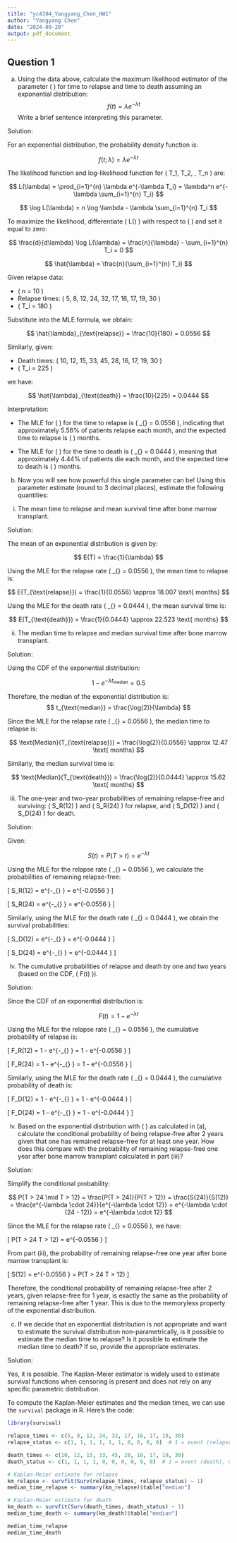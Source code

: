 ```yaml
---
title: "yc4384_Yangyang_Chen_HW1"
author: "Yangyang Chen"
date: "2024-09-20"
output: pdf_document
---
```


## Question 1
 a) Using the data above, calculate the maximum likelihood estimator of the parameter \( \lambda \) for time to relapse and time to death assuming an exponential distribution:
$$f(t) = \lambda e^{-\lambda t}$$
Write a brief sentence interpreting this parameter.

Solution:

For an exponential distribution, the probability density function is:

$$
f(t; \lambda) = \lambda e^{-\lambda t}
$$

The likelihood function and log-likelihood function for \( T_1, T_2, \dots, T_n \) are:

$$
L(\lambda) = \prod_{i=1}^{n} \lambda e^{-\lambda T_i} = \lambda^n e^{-\lambda \sum_{i=1}^{n} T_i}
$$

$$
\log L(\lambda) = n \log \lambda - \lambda \sum_{i=1}^{n} T_i
$$

To maximize the likelihood, differentiate \( \log L(\lambda) \) with respect to \( \lambda \) and set it equal to zero:

$$
\frac{d}{d\lambda} \log L(\lambda) = \frac{n}{\lambda} - \sum_{i=1}^{n} T_i = 0
$$

$$
\hat{\lambda} = \frac{n}{\sum_{i=1}^{n} T_i}
$$

Given relapse data:

- \( n = 10 \)
- Relapse times: \( 5, 8, 12, 24, 32, 17, 16, 17, 19, 30 \)
- \( \sum T_i = 180 \)

Substitute into the MLE formula, we obtain:

$$
\hat{\lambda}_{\text{relapse}} = \frac{10}{180} = 0.0556
$$

Similarly, given:

- Death times: \( 10, 12, 15, 33, 45, 28, 16, 17, 19, 30 \)
- \( \sum T_i = 225 \)

we have:

$$
\hat{\lambda}_{\text{death}} = \frac{10}{225} = 0.0444
$$

Interpretation:

- The MLE for \( \lambda \) for the time to relapse is \( \hat{\lambda}_{\text{relapse}} = 0.0556 \), indicating that approximately 5.56% of patients relapse each month, and the expected time to relapse is \( \frac{1}{0.0556} \approx 18 \) months.

- The MLE for \( \lambda \) for the time to death is \( \hat{\lambda}_{\text{death}} = 0.0444 \), meaning that approximately 4.44% of patients die each month, and the expected time to death is \( \frac{1}{0.0444} \approx 22.5 \) months.

 b) Now you will see how powerful this single parameter can be! Using this parameter estimate (round to 3 decimal places), estimate the following quantities:

(i) The mean time to relapse and mean survival time after bone marrow transplant.

Solution: 

The mean of an exponential distribution is given by:

$$
E(T) = \frac{1}{\lambda}
$$

Using the MLE for the relapse rate \( \hat{\lambda}_{\text{relapse}} = 0.0556 \), the mean time to relapse is:

$$
E(T_{\text{relapse}}) = \frac{1}{0.0556} \approx 18.007 \text{ months}
$$

Using the MLE for the death rate \( \hat{\lambda}_{\text{death}} = 0.0444 \), the mean survival time is:

$$
E(T_{\text{death}}) = \frac{1}{0.0444} \approx 22.523 \text{ months}
$$

(ii) The median time to relapse and median survival time after bone marrow transplant.

Solution:

Using the CDF of the exponential distribution:

$$
1 - e^{-\lambda t_{\text{median}}} = 0.5
$$

Therefore, the median of the exponential distribution is:
$$
t_{\text{median}} = \frac{\log(2)}{\lambda}
$$

Since the MLE for the relapse rate \( \hat{\lambda}_{\text{relapse}} = 0.0556 \), the median time to relapse is:

$$
\text{Median}(T_{\text{relapse}}) = \frac{\log(2)}{0.0556} \approx 12.47 \text{ months}
$$

Similarly, the median survival time is:

$$
\text{Median}(T_{\text{death}}) = \frac{\log(2)}{0.0444} \approx 15.62 \text{ months}
$$

(iii) The one-year and two-year probabilities of remaining relapse-free and surviving: \( S_R(12) \) and \( S_R(24) \) for relapse, and \( S_D(12) \) and \( S_D(24) \) for death.

Solution:

Given:

$$
S(t) = P(T > t) = e^{-\lambda t}
$$

Using the MLE for the relapse rate \( \hat{\lambda}_{\text{relapse}} = 0.0556 \), we calculate the probabilities of remaining relapse-free:

\[
S_R(12) = e^{-\hat{\lambda}_{\text{relapse}} \cdot 12} = e^{-0.0556 \cdot 12}
\]

\[
S_R(24) = e^{-\hat{\lambda}_{\text{relapse}} \cdot 24} = e^{-0.0556 \cdot 24}
\]

Similarly, using the MLE for the death rate \( \hat{\lambda}_{\text{death}} = 0.0444 \), we obtain the survival probabilities:

\[
S_D(12) = e^{-\hat{\lambda}_{\text{death}} \cdot 12} = e^{-0.0444 \cdot 12}
\]

\[
S_D(24) = e^{-\hat{\lambda}_{\text{death}} \cdot 24} = e^{-0.0444 \cdot 24}
\]

(iv) The cumulative probabilities of relapse and death by one and two years (based on the CDF, \( F(t) \)).

Solution:

Since the CDF of an exponential distribution is:

$$
F(t) = 1 - e^{-\lambda t}
$$

Using the MLE for the relapse rate \( \hat{\lambda}_{\text{relapse}} = 0.0556 \), the cumulative probability of relapse is:

\[
F_R(12) = 1 - e^{-\hat{\lambda}_{\text{relapse}} \cdot 12} = 1 - e^{-0.0556 \cdot 12}
\]

\[
F_R(24) = 1 - e^{-\hat{\lambda}_{\text{relapse}} \cdot 24} = 1 - e^{-0.0556 \cdot 24}
\]

Similarly, using the MLE for the death rate \( \hat{\lambda}_{\text{death}} = 0.0444 \), the cumulative probability of death is:

\[
F_D(12) = 1 - e^{-\hat{\lambda}_{\text{death}} \cdot 12} = 1 - e^{-0.0444 \cdot 12}
\]

\[
F_D(24) = 1 - e^{-\hat{\lambda}_{\text{death}} \cdot 24} = 1 - e^{-0.0444 \cdot 24}
\]

(iv) Based on the exponential distribution with \( \hat{\lambda} \) as calculated in (a), calculate the conditional probability of being relapse-free after 2 years given that one has remained relapse-free for at least one year. How does this compare with the probability of remaining relapse-free one year after bone marrow transplant calculated in part (iii)?

Solution:

Simplify the conditional probability:

$$
P(T > 24 \mid T > 12) = \frac{P(T > 24)}{P(T > 12)} = \frac{S(24)}{S(12)} = \frac{e^{-\lambda \cdot 24}}{e^{-\lambda \cdot 12}} = e^{-\lambda \cdot (24 - 12)} = e^{-\lambda \cdot 12}
$$

Since the MLE for the relapse rate \( \hat{\lambda}_{\text{relapse}} = 0.0556 \), we have:

\[
P(T > 24 \mid T > 12) = e^{-0.0556 \cdot 12}
\]

From part (iii), the probability of remaining relapse-free one year after bone marrow transplant is:

\[
S(12) = e^{-0.0556 \cdot 12} = P(T > 24 \mid T > 12)
\]

Therefore, the conditional probability of remaining relapse-free after 2 years, given relapse-free for 1 year, is exactly the same as the probability of remaining relapse-free after 1 year. This is due to the memoryless property of the exponential distribution.

(c) If we decide that an exponential distribution is not appropriate and want to estimate the survival distribution non-parametrically, is it possible to estimate the median time to relapse? Is it possible to estimate the median time to death? If so, provide the appropriate estimates.

Solution:


Yes, it is possible. The Kaplan-Meier estimator is widely used to estimate survival functions when censoring is present and does not rely on any specific parametric distribution.

To compute the Kaplan-Meier estimates and the median times, we can use the `survival` package in R. Here's the code:

```r
library(survival)

relapse_times <- c(5, 8, 12, 24, 32, 17, 16, 17, 19, 30)
relapse_status <- c(1, 1, 1, 1, 1, 1, 0, 0, 0, 0)  # 1 = event (relapse), 0 = censored

death_times <- c(10, 12, 15, 33, 45, 28, 16, 17, 19, 30)
death_status <- c(1, 1, 1, 1, 0, 0, 0, 0, 0, 0)  # 1 = event (death), 0 = censored

# Kaplan-Meier estimate for relapse
km_relapse <- survfit(Surv(relapse_times, relapse_status) ~ 1)
median_time_relapse <- summary(km_relapse)$table["median"]

# Kaplan-Meier estimate for death
km_death <- survfit(Surv(death_times, death_status) ~ 1)
median_time_death <- summary(km_death)$table["median"]

median_time_relapse
median_time_death
```